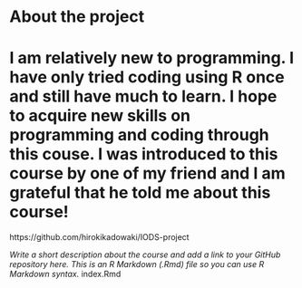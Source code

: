 
# About the project

# I am relatively new to programming. I have only tried coding using R once and still have much to learn. I hope to acquire new skills on programming and coding through this couse. I was introduced to this course by one of my friend and I am grateful that he told me about this course!
https://github.com/hirokikadowaki/IODS-project

*Write a short description about the course and add a link to your GitHub repository here. This is an R Markdown (.Rmd) file so you can use R Markdown syntax.*
index.Rmd

